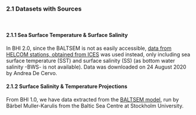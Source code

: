 
### 2.1 Datasets with Sources {-}
<br/>

#### 2.1.1 Sea Surface Temperature & Surface Salinity {-}
<!-- dataset save location BHI_share/BHI 2.0/Pressure/climate_change/Helcom/helcom.csv -->

In BHI 2.0, since the BALTSEM is not as easily accessible, [data from HELCOM stations, obtained from  ICES](https://ocean.ices.dk/Helcom/Helcom.aspx?Mode=1) was used instead, only including sea surface temperature (SST) and surface salinity (SS) (as bottom water salinity -BWS- is not available). Data was downloaded on 24 August 2020 by Andrea De Cervo. 


#### 2.1.2 Surface Salinity & Temperature Projections {-}

From BHI 1.0, we have data extracted from the [BALTSEM model](http://www.balticnest.org/balticnest/thenestsystem/baltsem.4.3186f824143d05551ad20ea.html), run by Bärbel Muller-Karulis from the Baltic Sea Centre at Stockholm University. 

<br>
